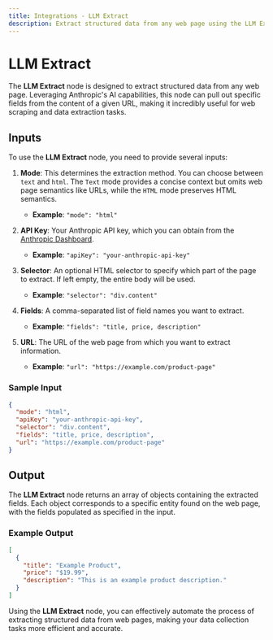 ```yaml
---
title: Integrations - LLM Extract
description: Extract structured data from any web page using the LLM Extract node.
---
```



# LLM Extract
The **LLM Extract** node is designed to extract structured data from any web page. Leveraging Anthropic's AI capabilities, this node can pull out specific fields from the content of a given URL, making it incredibly useful for web scraping and data extraction tasks.

<Node id="@buildship/anthropic-extract" version="2.1.0" />

## Inputs
To use the **LLM Extract** node, you need to provide several inputs:

1. **Mode**: This determines the extraction method. You can choose between `text` and `html`. The `Text` mode provides a concise context but omits web page semantics like URLs, while the `HTML` mode preserves HTML semantics.
   - **Example**: `"mode": "html"`

2. **API Key**: Your Anthropic API key, which you can obtain from the [Anthropic Dashboard](https://console.anthropic.com/).
   - **Example**: `"apiKey": "your-anthropic-api-key"`

3. **Selector**: An optional HTML selector to specify which part of the page to extract. If left empty, the entire body will be used.
   - **Example**: `"selector": "div.content"`

4. **Fields**: A comma-separated list of field names you want to extract.
   - **Example**: `"fields": "title, price, description"`

5. **URL**: The URL of the web page from which you want to extract information.
   - **Example**: `"url": "https://example.com/product-page"`

### Sample Input
```json
{
  "mode": "html",
  "apiKey": "your-anthropic-api-key",
  "selector": "div.content",
  "fields": "title, price, description",
  "url": "https://example.com/product-page"
}
```

## Output
The **LLM Extract** node returns an array of objects containing the extracted fields. Each object corresponds to a specific entity found on the web page, with the fields populated as specified in the input.

### Example Output
```json
[
  {
    "title": "Example Product",
    "price": "$19.99",
    "description": "This is an example product description."
  }
]
```

Using the **LLM Extract** node, you can effectively automate the process of extracting structured data from web pages, making your data collection tasks more efficient and accurate.